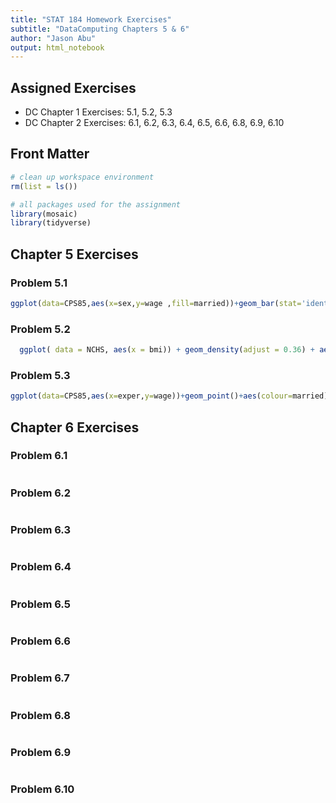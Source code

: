 ```yaml
---
title: "STAT 184 Homework Exercises" 
subtitle: "DataComputing Chapters 5 & 6"
author: "Jason Abu"
output: html_notebook
---
```


## Assigned Exercises

- DC Chapter 1 Exercises: 5.1, 5.2, 5.3 
- DC Chapter 2 Exercises: 6.1, 6.2, 6.3, 6.4, 6.5, 6.6, 6.8, 6.9, 6.10

## Front Matter

```r
# clean up workspace environment
rm(list = ls())

# all packages used for the assignment
library(mosaic)
library(tidyverse)

```



## Chapter 5 Exercises

### Problem 5.1
```r


ggplot(data=CPS85,aes(x=sex,y=wage ,fill=married))+geom_bar(stat='identity',position='dodge', width=.9)+ facet_wrap(~union,ncol=3) 
```

### Problem 5.2

```r
  ggplot( data = NCHS, aes(x = bmi)) + geom_density(adjust = 0.36) + aes(colour = sex) + facet_wrap(~pregnant, ncol = 4) + labs(title = "") + theme(legend.position = "right") 
```
### Problem 5.3

```r
ggplot(data=CPS85,aes(x=exper,y=wage))+geom_point()+aes(colour=married)+scale_x_log10()+scale_y_log10()+facet_wrap(~sector,ncol=4) 
```

## Chapter 6 Exercises

### Problem 6.1
```r

```
### Problem 6.2
```r

```
### Problem 6.3
```r

```
### Problem 6.4
```r

```
### Problem 6.5
```r

```
### Problem 6.6
```r

```
### Problem 6.7
```r

```
### Problem 6.8
```r

```
### Problem 6.9
```r

```
### Problem 6.10
```r

```
